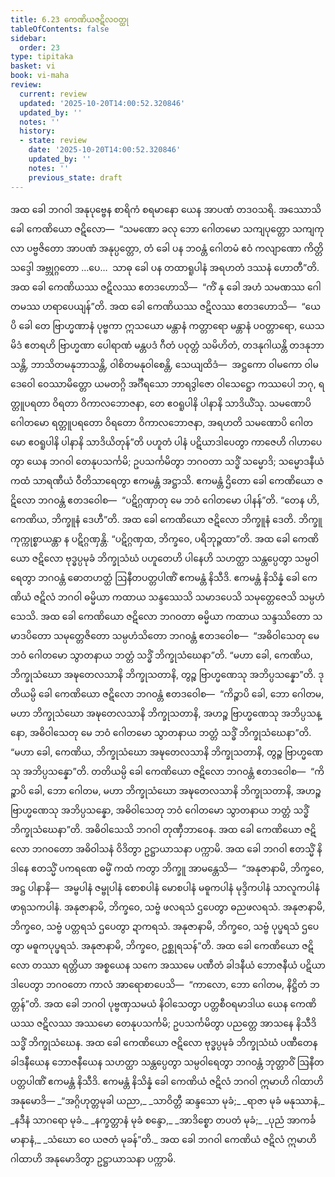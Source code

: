 ```yaml
---
title: 6.23 ကေဏိယဇဋိလဝတ္ထု
tableOfContents: false
sidebar:
  order: 23
type: tipitaka
basket: vi
book: vi-maha
review:
  current: review
  updated: '2025-10-20T14:00:52.320846'
  updated_by: ''
  notes: ''
  history:
  - state: review
    date: '2025-10-20T14:00:52.320846'
    updated_by: ''
    notes: ''
    previous_state: draft
---
```



<DynamicBreadcrumb />


<ReviewStatus review={frontmatter.review} showDetails={true} />

<HypothesisAnnotation frontmatter={frontmatter} />

<Division number="300" book="vi-maha" e="ch" v="3" p="342">

<Paragraph number="1353" book="vi-maha">
အထ ခေါ ဘဂဝါ အနုပုဗ္ဗေန စာရိကံ စရမာနော ယေန အာပဏံ တဒဝသရိ. အဿောသိ ခေါ ကေဏိယော ဇဋိလော—  “သမဏော ခလု ဘော ဂေါတမော သကျပုတ္တော သကျကုလာ ပဗ္ဗဇိတော အာပဏံ အနုပ္ပတ္တော, တံ ခေါ ပန ဘဝန္တံ ဂေါတမံ ဧဝံ ကလျာဏော ကိတ္တိသဒ္ဒေါ အဗ္ဘုဂ္ဂတော …ပေ…  သာဓု ခေါ ပန တထာရူပါနံ အရဟတံ ဒဿနံ ဟောတီ”တိ. အထ ခေါ ကေဏိယဿ ဇဋိလဿ ဧတဒဟောသိ—  “ကိံ နု ခေါ အဟံ သမဏဿ ဂေါတမဿ ဟရာပေယျန်”တိ. အထ ခေါ ကေဏိယဿ ဇဋိလဿ ဧတဒဟောသိ—  “ယေပိ ခေါ တေ ဗြာဟ္မဏာနံ ပုဗ္ဗကာ ဣသယော မန္တာနံ ကတ္တာရော မန္တာနံ ပဝတ္တာရော, ယေသမိဒံ ဧတရဟိ ဗြာဟ္မဏာ ပေါရာဏံ မန္တပဒံ ဂီတံ ပဝုတ္တံ သမိဟိတံ, တဒနုဂါယန္တိ တဒနုဘာသန္တိ, ဘာသိတမနုဘာသန္တိ, ဝါစိတမနုဝါစေန္တိ, သေယျထိဒံ—  အဋ္ဌကော ဝါမကော ဝါမဒေဝေါ ဝေဿာမိတ္တော ယမတဂ္ဂိ အင်္ဂီရသော ဘာရဒွါဇော ဝါသေဋ္ဌော ကဿပေါ ဘဂု, ရတ္တူပရတာ ဝိရတာ ဝိကာလဘောဇနာ, တေ ဧဝရူပါနိ ပါနာနိ သာဒိယိံသု. သမဏောပိ ဂေါတမော ရတ္တူပရတော ဝိရတော ဝိကာလဘောဇနာ, အရဟတိ သမဏောပိ ဂေါတမော ဧဝရူပါနိ ပါနာနိ သာဒိယိတုန်”တိ ပဟူတံ ပါနံ ပဋိယာဒါပေတွာ ကာဇေဟိ ဂါဟာပေတွာ ယေန ဘဂဝါ တေနုပသင်္ကမိ; ဥပသင်္ကမိတွာ ဘဂဝတာ သဒ္ဓိံ သမ္မောဒိ; သမ္မောဒနီယံ ကထံ သာရဏီယံ ဝီတိသာရေတွာ ဧကမန္တံ အဋ္ဌာသိ. ဧကမန္တံ ဌိတော ခေါ ကေဏိယော ဇဋိလော ဘဂဝန္တံ ဧတဒဝေါစ—  “ပဋိဂ္ဂဏှာတု မေ ဘဝံ ဂေါတမော ပါနန်”တိ. “တေန ဟိ, ကေဏိယ, ဘိက္ခူနံ ဒေဟီ”တိ. အထ ခေါ ကေဏိယော ဇဋိလော ဘိက္ခူနံ ဒေတိ. ဘိက္ခူ ကုက္ကုစ္စာယန္တာ န ပဋိဂ္ဂဏှန္တိ. “ပဋိဂ္ဂဏှထ, ဘိက္ခဝေ, ပရိဘုဉ္ဇထာ”တိ. အထ ခေါ ကေဏိယော ဇဋိလော ဗုဒ္ဓပ္ပမုခံ ဘိက္ခုသံဃံ ပဟူတေဟိ ပါနေဟိ သဟတ္ထာ သန္တပ္ပေတွာ သမ္ပဝါရေတွာ ဘဂဝန္တံ ဓောတဟတ္ထံ ဩနီတပတ္တပါဏိံ ဧကမန္တံ နိသီဒိ. ဧကမန္တံ နိသိန္နံ ခေါ ကေဏိယံ ဇဋိလံ ဘဂဝါ ဓမ္မိယာ ကထာယ သန္ဒဿေသိ သမာဒပေသိ သမုတ္တေဇေသိ သမ္ပဟံသေသိ. အထ ခေါ ကေဏိယော ဇဋိလော ဘဂဝတာ ဓမ္မိယာ ကထာယ သန္ဒဿိတော သမာဒပိတော သမုတ္တေဇိတော သမ္ပဟံသိတော ဘဂဝန္တံ ဧတဒဝေါစ—  “အဓိဝါသေတု မေ ဘဝံ ဂေါတမော သွာတနာယ ဘတ္တံ သဒ္ဓိံ ဘိက္ခုသံဃေနာ”တိ. “မဟာ ခေါ, ကေဏိယ, ဘိက္ခုသံဃော အဍ္ဎတေလသာနိ ဘိက္ခုသတာနိ, တွဉ္စ ဗြာဟ္မဏေသု အဘိပ္ပသန္နော”တိ.
</Paragraph>

<Paragraph number="1354" book="vi-maha">
ဒုတိယမ္ပိ ခေါ ကေဏိယော ဇဋိလော ဘဂဝန္တံ ဧတဒဝေါစ—  “ကိဉ္စာပိ ခေါ, ဘော ဂေါတမ, မဟာ ဘိက္ခုသံဃော အဍ္ဎတေလသာနိ ဘိက္ခုသတာနိ, အဟဉ္စ ဗြာဟ္မဏေသု အဘိပ္ပသန္နော, အဓိဝါသေတု မေ ဘဝံ ဂေါတမော သွာတနာယ ဘတ္တံ သဒ္ဓိံ ဘိက္ခုသံဃေနာ”တိ. “မဟာ ခေါ, ကေဏိယ, ဘိက္ခုသံဃော အဍ္ဎတေလသာနိ ဘိက္ခုသတာနိ, တွဉ္စ ဗြာဟ္မဏေသု အဘိပ္ပသန္နော”တိ. တတိယမ္ပိ ခေါ ကေဏိယော ဇဋိလော ဘဂဝန္တံ ဧတဒဝေါစ—  “ကိဉ္စာပိ ခေါ, ဘော ဂေါတမ, မဟာ ဘိက္ခုသံဃော အဍ္ဎတေလသာနိ ဘိက္ခုသတာနိ, အဟဉ္စ ဗြာဟ္မဏေသု အဘိပ္ပသန္နော, အဓိဝါသေတု ဘဝံ ဂေါတမော သွာတနာယ ဘတ္တံ သဒ္ဓိံ ဘိက္ခုသံဃေနာ”တိ. အဓိဝါသေသိ ဘဂဝါ တုဏှီဘာဝေန. အထ ခေါ ကေဏိယော ဇဋိလော ဘဂဝတော အဓိဝါသနံ ဝိဒိတွာ ဥဋ္ဌာယာသနာ ပက္ကာမိ.
</Paragraph>

<Paragraph number="1355" book="vi-maha">
အထ ခေါ ဘဂဝါ ဧတသ္မိံ နိဒါနေ ဧတသ္မိံ ပကရဏေ ဓမ္မိံ ကထံ ကတွာ ဘိက္ခူ အာမန္တေသိ—  “အနုဇာနာမိ, ဘိက္ခဝေ, အဋ္ဌ ပါနာနိ—  အမ္ဗပါနံ ဇမ္ဗုပါနံ စောစပါနံ မောစပါနံ မဓူကပါနံ မုဒ္ဒိကပါနံ သာလူကပါနံ ဖာရုသကပါနံ. အနုဇာနာမိ, ဘိက္ခဝေ, သဗ္ဗံ ဖလရသံ ဌပေတွာ ဓညဖလရသံ. အနုဇာနာမိ, ဘိက္ခဝေ, သဗ္ဗံ ပတ္တရသံ ဌပေတွာ ဍာကရသံ. အနုဇာနာမိ, ဘိက္ခဝေ, သဗ္ဗံ ပုပ္ဖရသံ ဌပေတွာ မဓူကပုပ္ဖရသံ. အနုဇာနာမိ, ဘိက္ခဝေ, ဥစ္ဆုရသန်”တိ.
</Paragraph>

<Paragraph number="1356" book="vi-maha">
အထ ခေါ ကေဏိယော ဇဋိလော တဿာ ရတ္တိယာ အစ္စယေန သကေ အဿမေ ပဏီတံ ခါဒနီယံ ဘောဇနီယံ ပဋိယာဒါပေတွာ ဘဂဝတော ကာလံ အာရောစာပေသိ—  “ကာလော, ဘော ဂေါတမ, နိဋ္ဌိတံ ဘတ္တန်”တိ. အထ ခေါ ဘဂဝါ ပုဗ္ဗဏှသမယံ နိဝါသေတွာ ပတ္တစီဝရမာဒါယ ယေန ကေဏိယဿ ဇဋိလဿ အဿမော တေနုပသင်္ကမိ; ဥပသင်္ကမိတွာ ပညတ္တေ အာသနေ နိသီဒိ သဒ္ဓိံ ဘိက္ခုသံဃေန. အထ ခေါ ကေဏိယော ဇဋိလော ဗုဒ္ဓပ္ပမုခံ ဘိက္ခုသံဃံ ပဏီတေန ခါဒနီယေန ဘောဇနီယေန သဟတ္ထာ သန္တပ္ပေတွာ သမ္ပဝါရေတွာ ဘဂဝန္တံ ဘုတ္တာဝိံ ဩနီတပတ္တပါဏိံ ဧကမန္တံ နိသီဒိ. ဧကမန္တံ နိသိန္နံ ခေါ ကေဏိယံ ဇဋိလံ ဘဂဝါ ဣမာဟိ ဂါထာဟိ အနုမောဒိ—
</Paragraph>

<Paragraph number="1357" type="verses" book="vi-maha">
_“အဂ္ဂိဟုတ္တမုခါ ယညာ,_  
_သာဝိတ္တီ ဆန္ဒသော မုခံ;_  
_ရာဇာ မုခံ မနုဿာနံ,_  
_နဒီနံ သာဂရော မုခံ._  

</Paragraph>

<Paragraph number="1358" type="verses" book="vi-maha">
_နက္ခတ္တာနံ မုခံ စန္ဒော,_  
_အာဒိစ္စော တပတံ မုခံ;_  
_ပုညံ အာကင်္ခမာနာနံ,_  
_သံဃော ဝေ ယဇတံ မုခန်”တိ._  

</Paragraph>

<Paragraph number="1359" book="vi-maha">
အထ ခေါ ဘဂဝါ ကေဏိယံ ဇဋိလံ ဣမာဟိ ဂါထာဟိ အနုမောဒိတွာ ဥဋ္ဌာယာသနာ ပက္ကာမိ.
</Paragraph>
</Division>